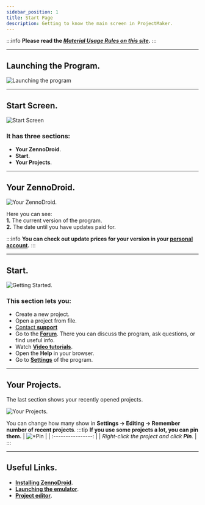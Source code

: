 ```yaml
---
sidebar_position: 1
title: Start Page
description: Getting to know the main screen in ProjectMaker.
---
```

:::info **Please read the [*Material Usage Rules on this site*](../Disclaimer).**
:::
_______________________________________________
## Launching the Program.
![Launching the program](./assets/Welcome_PM/Welcome_PM_pic1.png)
_______________________________________________
## Start Screen.
![Start Screen](./assets/Welcome_PM/Welcome_PM_pic2.png)
### It has three sections:
- **Your ZennoDroid**.
- **Start**.
- **Your Projects**.
_______________________________________________
## Your ZennoDroid.
![Your ZennoDroid.](./assets/Welcome_PM/Welcome_PM_pic3.png)  

Here you can see:  
**1.** The current version of the program.  
**2.** The date until you have updates paid for.  

:::info **You can check out update prices for your version in your [**personal account**](https://account.zennolab.com/personal-area-sale/updates).**
:::
_______________________________________________
## Start.
![Getting Started.](./assets/Welcome_PM/Welcome_PM_pic4.png)
### This section lets you:
- Create a new project.
- Open a project from file.
- [Contact **support**](https://helpdesk.zennolab.com/ru)
- Go to the [**Forum**](https://zenno.club/discussion/). There you can discuss the program, ask questions, or find useful info.
- Watch [**Video tutorials**](https://www.youtube.com/@ZennoLabcom/playlists).
- Open the **Help** in your browser.
- Go to [**Settings**](../category/настройки) of the program.
_______________________________________________
## Your Projects.  
The last section shows your recently opened projects.  

![Your Projects.](./assets/Welcome_PM/Welcome_PM_pic5.png)  

You can change how many show in **Settings → Editing → Remember number of recent projects**.
:::tip **If you use some projects a lot, you can pin them.**
| ![*Pin](./assets/Welcome_PM/Welcome_PM_pic6.png)              |
| :----------------: |
| *Right-click the project and click **Pin**.*        |
:::
_______________________________________________
## Useful Links.
- [**Installing ZennoDroid**](../Installation/ZD_Install).
- [**Launching the emulator**](../ProLite/Memu_Start).
- [**Project editor**](../category/редактор-проектов).